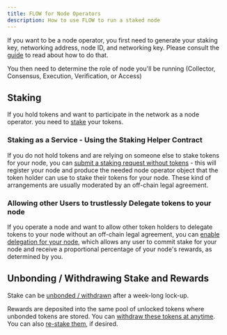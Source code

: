 ```yaml
---
title: FLOW for Node Operators
description: How to use FLOW to run a staked node
---
```


<!--
- link out to application form
- update link to consolidated guide
- confirm where node ID is generated
- Insert sequence diagram https://www.notion.so/dapperlabs/Token-Staking-Process-6877e85a057e4eab8beae7f5187f3ffb#6cdcd35f8084439d93da479f1dc0831d
- Insert Unbonding transaction example
https://github.com/dapperlabs/flow-internal/issues/1131
- flag support for custody
-->

If you want to be a node operator, you first need to generate your staking key,
networking address, node ID, and networking key.
Please consult the [guide](https://docs.onflow.org/docs/node-operation-consolidated-guide) to read about how to do that.

You then need to determine the role of node you'll be running (Collector, Consensus, Execution, Verification, or Access)

## Staking

If you hold tokens and want to participate in the network as a node operator.
you need to [stake](custody-staking-and-delivery#staking) your tokens.

### Staking as a Service - Using the Staking Helper Contract

If you do not hold tokens and are relying on someone else to stake tokens for your node,
you can [submit a staking request without tokens](custody-staking-and-delivery#staking-helper) -
this will register your node and produce the needed node operator object that the token holder
can use to stake their tokens for your node. These kind of arrangements are usually moderated by an
off-chain legal agreement.

### Allowing other Users to trustlessly Delegate tokens to your node
If you operate a node and want to allow other token holders to delegate tokens to your node without an off-chain legal agreement,
you can [enable delegation for your node](custody-staking-and-delivery#delegation), which allows any user to commit stake for your node 
and receive a proportional percentage of your node's rewards, as determined by you.

## Unbonding / Withdrawing Stake and Rewards

Stake can be [unbonded / withdrawn](custody-staking-and-delivery.mdx#unbonding-/-withdrawing-stake)
after a week-long lock-up.

Rewards are deposited into the same pool of unlocked tokens where unbonded tokens are stored.
You can [withdraw these tokens at anytime](custody-staking-and-delivery#withdrawing-rewards).
You can also [re-stake them](custody-staking-and-delivery#staking-unlocked-stake), if desired.
